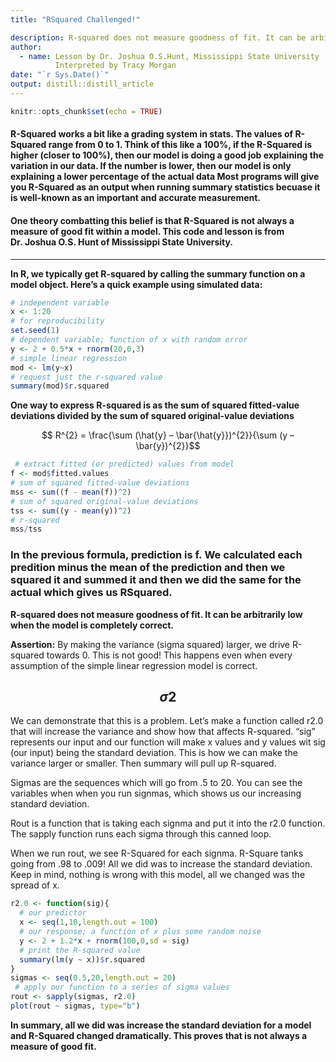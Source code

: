 ```yaml
---
title: "RSquared Challenged!"

description: R-squared does not measure goodness of fit. It can be arbitrarily low when the model is completely correct.
author:
  - name: Lesson by Dr. Joshua O.S.Hunt, Mississippi State University
          Interpreted by Tracy Morgan  
date: "`r Sys.Date()`"
output: distill::distill_article
---
```


```r
knitr::opts_chunk$set(echo = TRUE)
```
#### R-Squared works a bit like a grading system in stats.  The values of R-Squared range from 0 to 1.  Think of this like a 100%, if the R-Squared is higher (closer to 100%), then our model is doing a good job explaining the variation in our data.  If the number is lower, then our model is only explaining a lower percentage of the actual data Most programs will give you R-Squared as an output when running summary statistics becuase it is well-known as an important and accurate measurement.

#### One theory combatting this belief is that R-Squared is not always a measure of good fit within a model.  This code and lesson is from Dr. Joshua O.S. Hunt of Mississippi State University.    

---

**In R, we typically get R-squared by calling the summary function on a model object. Here’s a quick example using simulated data:**

```r
# independent variable
x <- 1:20 
# for reproducibility
set.seed(1) 
# dependent variable; function of x with random error
y <- 2 + 0.5*x + rnorm(20,0,3) 
# simple linear regression
mod <- lm(y~x)
# request just the r-squared value
summary(mod)$r.squared   
```
 
**One way to express R-squared is as the sum of squared fitted-value deviations divided by the sum of squared original-value deviations**
 
$$ R^{2} =  \frac{\sum (\hat{y} – \bar{\hat{y}})^{2}}{\sum (y – \bar{y})^{2}}$$
 
 
```r
 # extract fitted (or predicted) values from model
f <- mod$fitted.values
# sum of squared fitted-value deviations
mss <- sum((f - mean(f))^2)
# sum of squared original-value deviations
tss <- sum((y - mean(y))^2)
# r-squared
mss/tss 
```
### In the previous formula, prediction is f.  We calculated each predition minus the mean of the prediction and then we squared it and summed it and then we did the same for the actual which gives us RSquared.  

**R-squared does not measure goodness of fit. It can be arbitrarily low when the model is completely correct.** 

**Assertion:**  By making the variance (sigma squared) larger, we drive R-squared towards 0.  This is not good! This happens even when every assumption of the simple linear regression model is correct.

$$σ2$$
---
We can demonstrate that this is a problem.  Let's make a function called r2.0 that will increase the variance and show how that affects R-squared.  "sig" represents our input and our function will make x values and y values wit sig (our input) being the standard deviation. This is how we can make the variance larger or smaller.  Then summary will pull up R-squared.  

Sigmas are the sequences which will go from .5 to 20. You can see the variables when when you run signmas, which shows us our increasing standard deviation. 

Rout is a function that is taking each signma and put it into the r2.0 function.  The sapply function runs each sigma through this canned loop. 

When we run rout, we see R-Squared for each signma.  R-Square tanks going from .98 to .009!  All we did was to increase the standard deviation.  Keep in mind, nothing is wrong with this model, all we changed was the spread of x.  


```r
r2.0 <- function(sig){
  # our predictor
  x <- seq(1,10,length.out = 100)   
  # our response; a function of x plus some random noise
  y <- 2 + 1.2*x + rnorm(100,0,sd = sig) 
  # print the R-squared value
  summary(lm(y ~ x))$r.squared          
}
sigmas <- seq(0.5,20,length.out = 20)
 # apply our function to a series of sigma values
rout <- sapply(sigmas, r2.0)            
plot(rout ~ sigmas, type="b")


```

**In summary, all we did was increase the standard deviation for a model and R-Squared changed dramatically.  This proves that is not always a measure of good fit.**








